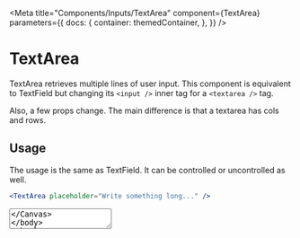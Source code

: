 
<Meta
    title="Components/Inputs/TextArea"
    component={TextArea}
    parameters={{
        docs: {
            container: themedContainer,
        },
    }}
/>

# TextArea

TextArea retrieves multiple lines of user input. This component is equivalent to TextField but changing its `<input />` inner tag for a `<textarea />` tag.

Also, a few props change. The main difference is that a textarea has cols and rows.

## Usage

The usage is the same as TextField. It can be controlled or uncontrolled as well.

```jsx
<TextArea placeholder="Write something long..." />
```

<Canvas>
    <TextArea placeholder="Write something long..." />
</Canvas>
